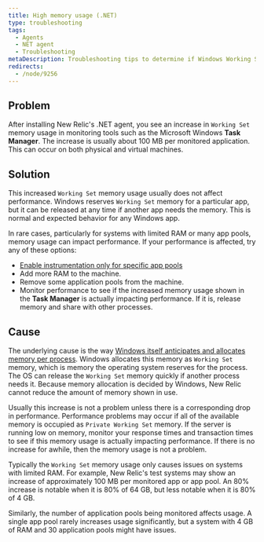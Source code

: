 ```yaml
---
title: High memory usage (.NET)
type: troubleshooting
tags:
  - Agents
  - NET agent
  - Troubleshooting
metaDescription: Troubleshooting tips to determine if Windows Working Set memory usage is a concern after you install New Relic's .NET agent for your app.
redirects:
  - /node/9256
---
```


## Problem

After installing New Relic's .NET agent, you see an increase in `Working Set` memory usage in monitoring tools such as the Microsoft Windows **Task Manager**. The increase is usually about 100 MB per monitored application. This can occur on both physical and virtual machines.

## Solution

This increased `Working Set` memory usage usually does not affect performance. Windows reserves `Working Set` memory for a particular app, but it can be released at any time if another app needs the memory. This is normal and expected behavior for any Windows app.

In rare cases, particularly for systems with limited RAM or many app pools, memory usage can impact performance. If your performance is affected, try any of these options:

* [Enable instrumentation only for specific app pools](https://docs.newrelic.com/docs/agents/net-agent/configuration/net-agent-configuration#include_exclude_apps)
* Add more RAM to the machine.
* Remove some application pools from the machine.
* Monitor performance to see if the increased memory usage shown in the **Task Manager** is actually impacting performance. If it is, release memory and share with other processes.

## Cause

The underlying cause is the way [Windows itself anticipates and allocates memory per process](https://docs.microsoft.com/en-us/windows/win32/memory/working-set). Windows allocates this memory as `Working Set` memory, which is memory the operating system reserves for the process. The OS can release the `Working Set` memory quickly if another process needs it. Because memory allocation is decided by Windows, New Relic cannot reduce the amount of memory shown in use.

Usually this increase is not a problem unless there is a corresponding drop in performance. Performance problems may occur if all of the available memory is occupied as `Private Working Set` memory. If the server is running low on memory, monitor your response times and transaction times to see if this memory usage is actually impacting performance. If there is no increase for awhile, then the memory usage is not a problem.

Typically the `Working Set` memory usage only causes issues on systems with limited RAM. For example, New Relic's test systems may show an increase of approximately 100 MB per monitored app or app pool. An 80% increase is notable when it is 80% of 64 GB, but less notable when it is 80% of 4 GB.

Similarly, the number of application pools being monitored affects usage. A single app pool rarely increases usage significantly, but a system with 4 GB of RAM and 30 application pools might have issues.
